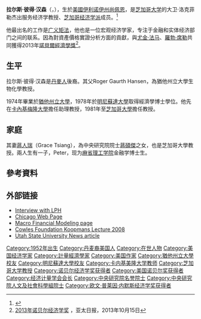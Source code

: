 {{Infobox scientist
| name              = 拉尔斯·彼得·汉森[[File:Nobel_prize_medal.svg|25px]]<br>Lars Peter Hansen
| image             = Lars Peter Hansen photo in 2007.jpg
| image_size        = 
| alt               = 
| caption           = 
| birth_date        = {{birth date and age|1952|10|26|mf=y}}
| birth_place       = {{USA}}[[伊利诺伊州|伊利诺伊州]][[尚佩恩_(伊利诺伊州)|尚佩恩]]
| death_date        = <!-- {{Death date and age|YYYY|MM|DD|YYYY|MM|DD}} (death date then birth date) -->
| death_place       = 
| residence         = 
| citizenship       = 
| nationality       = {{USA}}
| fields            = [[宏觀經濟學|宏觀經濟學]]
| workplaces        = [[芝加哥大學|芝加哥大學]]<br>[[卡内基梅隆大学|卡内基梅隆大学]]
| alma_mater        = [[明尼苏达大学|明尼苏达大学]]<br>[[猶他州立大學|猶他州立大學]]
| doctoral_advisor  = 
| academic_advisors = 
| doctoral_students = 
| notable_students  = 
| known_for         = [[广义矩估计|广义矩估计]]
| author_abbrev_bot = 
| author_abbrev_zoo = 
| influences        = 
| influenced        = 
| awards            = [[諾貝爾經濟學獎|諾貝爾經濟學獎]] (2013)
| signature         = <!--(filename only)-->
| signature_alt     = 
| footnotes         = 
| spouse            = 
}}
'''拉尔斯·彼得·汉森'''（{{lang-en|Lars Peter Hansen}}，{{bd|1952年|10月26日|||}}），生於[[美國|美國]][[伊利诺伊州|伊利诺伊州]][[尚佩恩_(伊利诺伊州)|尚佩恩]]，是[[芝加哥大学|芝加哥大学]]的大卫·洛克菲勒杰出服务经济学教授、[[芝加哥经济学派|芝加哥经济学派]]成员。<ref>{{Cite web|title=Lars Peter Hansen – University of Chicago|url=https://larspeterhansen.org/|accessdate=2019-09-02|language=en-US|archive-date=2021-03-19|archive-url=https://web.archive.org/web/20210319132018/http://larspeterhansen.org/|dead-url=no}}</ref>

他最出名的工作是[[广义矩估计|广义矩法]]，他也是一位宏观经济学家，专注于金融和实体经济部门之间的联系。因為對資產價格實證分析方面的貢獻，與[[尤金·法马|尤金·法马]]、[[羅勃·席勒|羅勃·席勒]]共同獲得2013年[[諾貝爾經濟學獎|諾貝爾經濟學獎]]<ref>[http://www.apdnews.com/news/37752.html 2013年诺贝尔经济学奖] {{webarchive|url=https://web.archive.org/web/20131017094324/http://www.apdnews.com/news/37752.html |date=2013-10-17 }}，亚太日报，2013年10月15日</ref>。

==生平==
拉尔斯·彼得·汉森是[[丹麥人|丹麥人]]後裔。其父Roger Gaurth Hansen，為猶他州立大學生物化學教授。

1974年畢業於[[猶他州立大學|猶他州立大學]]，1978年於[[明尼蘇達大學|明尼蘇達大學]]取得經濟學博士學位。他先在[[卡內基梅隆大學|卡內基梅隆大學]]擔任助理教授，1981年至[[芝加哥大學|芝加哥大學]]擔任教授。

==家庭==
其妻[[蔣人瑞|蔣人瑞]]（Grace Tsiang），為中央研究院院士[[蔣碩傑|蔣碩傑]]之女，也是芝加哥大學教授。兩人生有一子，Peter，现为[[麻省理工学院|麻省理工学院]]金融学博士生。

== 參考資料 ==
{{reflist}}

== 外部链接==
*[http://home.uchicago.edu/~lhansen/LarsHansenInterviewJBES.pdf Interview with LPH] {{Wayback|url=http://home.uchicago.edu/~lhansen/LarsHansenInterviewJBES.pdf |date=20120204044021 }}
*[http://home.uchicago.edu/~lhansen/ Chicago Web Page] {{Wayback|url=http://home.uchicago.edu/~lhansen/ |date=20210309182517 }}
*[https://web.archive.org/web/20130911065011/http://www.mfmgroup.org/lars-peter-hansen-8.html Macro Financial Modeling page]
*[http://cowles.econ.yale.edu/conferences/koopmans/tck08 Cowles Foundation Koopmans Lecture 2008] {{Wayback|url=http://cowles.econ.yale.edu/conferences/koopmans/tck08 |date=20120716190708 }}
*[http://usu.edu/ust/index.cfm?article=51098 Utah State University News article] {{Wayback|url=http://usu.edu/ust/index.cfm?article=51098 |date=20131019142959 }}

{{诺贝尔经济学奖获得者}}
{{2013年诺贝尔奖获得者}}
{{经济计量学会会长}}
{{中央研究院第三十届院士}}

{{Authority control}}
{{DEFAULTSORT:Hansen}}
[[Category:1952年出生|Category:1952年出生]]
[[Category:丹麦裔美国人|Category:丹麦裔美国人]]
[[Category:在世人物|Category:在世人物]]
[[Category:美国经济学家|Category:美国经济学家]]
[[Category:計量經濟學家|Category:計量經濟學家]]
[[Category:美国作家|Category:美国作家]]
[[Category:猶他州立大學校友|Category:猶他州立大學校友]]
[[Category:明尼蘇達大學校友|Category:明尼蘇達大學校友]]
[[Category:卡内基美隆大学教师|Category:卡内基美隆大学教师]]
[[Category:芝加哥大学教授|Category:芝加哥大学教授]]
[[Category:诺贝尔经济学奖获得者|Category:诺贝尔经济学奖获得者]]
[[Category:美国诺贝尔奖获得者|Category:美国诺贝尔奖获得者]]
[[Category:经济计量学会会长|Category:经济计量学会会长]]
[[Category:中央研究院名誉院士|Category:中央研究院名誉院士]]
[[Category:中央研究院人文及社會科學組院士|Category:中央研究院人文及社會科學組院士]]
[[Category:欧文·普莱因·内默斯经济学奖获得者|Category:欧文·普莱因·内默斯经济学奖获得者]]